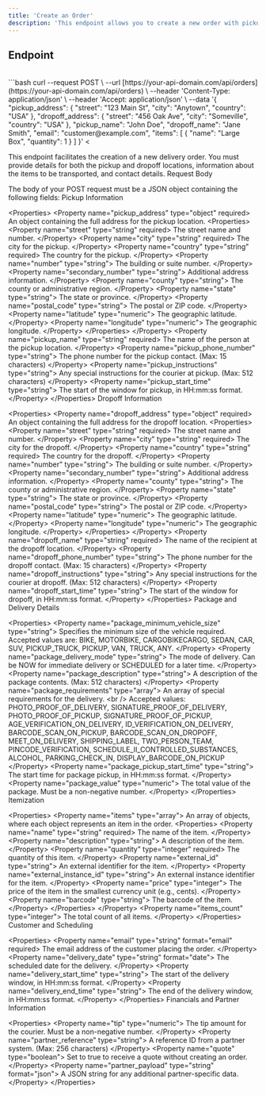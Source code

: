 ```yaml
---
title: 'Create an Order'
description: 'This endpoint allows you to create a new order with pickup and dropoff details.'
---
```


## Endpoint

<br />
<RequestExample>
```bash
curl --request POST \
  --url [https://your-api-domain.com/api/orders](https://your-api-domain.com/api/orders) \
  --header 'Content-Type: application/json' \
  --header 'Accept: application/json' \
  --data '{
    "pickup_address": {
      "street": "123 Main St",
      "city": "Anytown",
      "country": "USA"
    },
    "dropoff_address": {
      "street": "456 Oak Ave",
      "city": "Someville",
      "country": "USA"
    },
    "pickup_name": "John Doe",
    "dropoff_name": "Jane Smith",
    "email": "customer@example.com",
    "items": [
      {
        "name": "Large Box",
        "quantity": 1
      }
    ]
  }'
  &lt;
  </RequestExample>

This endpoint facilitates the creation of a new delivery order. You must provide details for both the pickup and dropoff locations, information about the items to be transported, and contact details.
Request Body

The body of your POST request must be a JSON object containing the following fields:
Pickup Information

&lt;Properties>
&lt;Property name="pickup_address" type="object" required>
An object containing the full address for the pickup location.
&lt;Properties>
&lt;Property name="street" type="string" required>
The street name and number.
&lt;/Property>
&lt;Property name="city" type="string" required>
The city for the pickup.
&lt;/Property>
&lt;Property name="country" type="string" required>
The country for the pickup.
&lt;/Property>
&lt;Property name="number" type="string">
The building or suite number.
&lt;/Property>
&lt;Property name="secondary_number" type="string">
Additional address information.
&lt;/Property>
&lt;Property name="county" type="string">
The county or administrative region.
&lt;/Property>
&lt;Property name="state" type="string">
The state or province.
&lt;/Property>
&lt;Property name="postal_code" type="string">
The postal or ZIP code.
&lt;/Property>
&lt;Property name="latitude" type="numeric">
The geographic latitude.
&lt;/Property>
&lt;Property name="longitude" type="numeric">
The geographic longitude.
&lt;/Property>
&lt;/Properties>
&lt;/Property>
&lt;Property name="pickup_name" type="string" required>
The name of the person at the pickup location.
&lt;/Property>
&lt;Property name="pickup_phone_number" type="string">
The phone number for the pickup contact. (Max: 15 characters)
&lt;/Property>
&lt;Property name="pickup_instructions" type="string">
Any special instructions for the courier at pickup. (Max: 512 characters)
&lt;/Property>
&lt;Property name="pickup_start_time" type="string">
The start of the window for pickup, in HH:mm:ss format.
&lt;/Property>
&lt;/Properties>
Dropoff Information

&lt;Properties>
&lt;Property name="dropoff_address" type="object" required>
An object containing the full address for the dropoff location.
&lt;Properties>
&lt;Property name="street" type="string" required>
The street name and number.
&lt;/Property>
&lt;Property name="city" type="string" required>
The city for the dropoff.
&lt;/Property>
&lt;Property name="country" type="string" required>
The country for the dropoff.
&lt;/Property>
&lt;Property name="number" type="string">
The building or suite number.
&lt;/Property>
&lt;Property name="secondary_number" type="string">
Additional address information.
&lt;/Property>
&lt;Property name="county" type="string">
The county or administrative region.
&lt;/Property>
&lt;Property name="state" type="string">
The state or province.
&lt;/Property>
&lt;Property name="postal_code" type="string">
The postal or ZIP code.
&lt;/Property>
&lt;Property name="latitude" type="numeric">
The geographic latitude.
&lt;/Property>
&lt;Property name="longitude" type="numeric">
The geographic longitude.
&lt;/Property>
&lt;/Properties>
&lt;/Property>
&lt;Property name="dropoff_name" type="string" required>
The name of the recipient at the dropoff location.
&lt;/Property>
&lt;Property name="dropoff_phone_number" type="string">
The phone number for the dropoff contact. (Max: 15 characters)
&lt;/Property>
&lt;Property name="dropoff_instructions" type="string">
Any special instructions for the courier at dropoff. (Max: 512 characters)
&lt;/Property>
&lt;Property name="dropoff_start_time" type="string">
The start of the window for dropoff, in HH:mm:ss format.
&lt;/Property>
&lt;/Properties>
Package and Delivery Details

&lt;Properties>
&lt;Property name="package_minimum_vehicle_size" type="string">
Specifies the minimum size of the vehicle required. Accepted values are: BIKE, MOTORBIKE, CARGOBIKECARGO, SEDAN, CAR, SUV, PICKUP_TRUCK, PICKUP, VAN, TRUCK, ANY.
&lt;/Property>
&lt;Property name="package_delivery_mode" type="string">
The mode of delivery. Can be NOW for immediate delivery or SCHEDULED for a later time.
&lt;/Property>
&lt;Property name="package_description" type="string">
A description of the package contents. (Max: 512 characters)
&lt;/Property>
&lt;Property name="package_requirements" type="array">
An array of special requirements for the delivery.
&lt;br />
Accepted values: PHOTO_PROOF_OF_DELIVERY, SIGNATURE_PROOF_OF_DELIVERY, PHOTO_PROOF_OF_PICKUP, SIGNATURE_PROOF_OF_PICKUP, AGE_VERIFICATION_ON_DELIVERY, ID_VERIFICATION_ON_DELIVERY, BARCODE_SCAN_ON_PICKUP, BARCODE_SCAN_ON_DROPOFF, MEET_ON_DELIVERY, SHIPPING_LABEL, TWO_PERSON_TEAM, PINCODE_VERIFICATION, SCHEDULE_II_CONTROLLED_SUBSTANCES, ALCOHOL, PARKING_CHECK_IN, DISPLAY_BARCODE_ON_PICKUP
&lt;/Property>
&lt;Property name="package_pickup_start_time" type="string">
The start time for package pickup, in HH:mm:ss format.
&lt;/Property>
&lt;Property name="package_value" type="numeric">
The total value of the package. Must be a non-negative number.
&lt;/Property>
&lt;/Properties>
Itemization

&lt;Properties>
&lt;Property name="items" type="array">
An array of objects, where each object represents an item in the order.
&lt;Properties>
&lt;Property name="name" type="string" required>
The name of the item.
&lt;/Property>
&lt;Property name="description" type="string">
A description of the item.
&lt;/Property>
&lt;Property name="quantity" type="integer" required>
The quantity of this item.
&lt;/Property>
&lt;Property name="external_id" type="string">
An external identifier for the item.
&lt;/Property>
&lt;Property name="external_instance_id" type="string">
An external instance identifier for the item.
&lt;/Property>
&lt;Property name="price" type="integer">
The price of the item in the smallest currency unit (e.g., cents).
&lt;/Property>
&lt;Property name="barcode" type="string">
The barcode of the item.
&lt;/Property>
&lt;/Properties>
&lt;/Property>
&lt;Property name="items_count" type="integer">
The total count of all items.
&lt;/Property>
&lt;/Properties>
Customer and Scheduling

&lt;Properties>
&lt;Property name="email" type="string" format="email" required>
The email address of the customer placing the order.
&lt;/Property>
&lt;Property name="delivery_date" type="string" format="date">
The scheduled date for the delivery.
&lt;/Property>
&lt;Property name="delivery_start_time" type="string">
The start of the delivery window, in HH:mm:ss format.
&lt;/Property>
&lt;Property name="delivery_end_time" type="string">
The end of the delivery window, in HH:mm:ss format.
&lt;/Property>
&lt;/Properties>
Financials and Partner Information

&lt;Properties>
&lt;Property name="tip" type="numeric">
The tip amount for the courier. Must be a non-negative number.
&lt;/Property>
&lt;Property name="partner_reference" type="string">
A reference ID from a partner system. (Max: 256 characters)
&lt;/Property>
&lt;Property name="quote" type="boolean">
Set to true to receive a quote without creating an order.
&lt;/Property>
&lt;Property name="partner_payload" type="string" format="json">
A JSON string for any additional partner-specific data.
&lt;/Property>
&lt;/Properties>